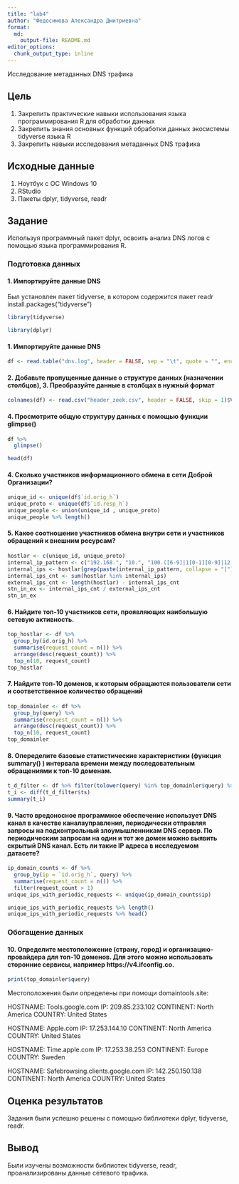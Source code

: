 ```yaml
---
title: "lab4"
author: "Федосимова Александра Дмитриевна"
format:   
  md:
    output-file: README.md
editor_options: 
  chunk_output_type: inline
---
```


Исследование метаданных DNS трафика

## Цель

1. Закрепить практические навыки использования языка программирования R для обработки данных
2. Закрепить знания основных функций обработки данных экосистемы tidyverse языка R
3. Закрепить навыки исследования метаданных DNS трафика

## Исходные данные

1.  Ноутбук с ОС Windows 10
2.  RStudio
3.  Пакеты dplyr, tidyverse, readr

## Задание

Используя программный пакет dplyr, освоить анализ DNS логов с помощью языка программирования R.

### Подготовка данных

#### 1. Импортируйте данные DNS 
Был установлен пакет tidyverse, в котором содержится пакет readr 
install.packages("tidyverse") 

```r
library(tidyverse)
```

```r
library(dplyr)
```

#### 1. Импортируйте данные DNS 
```r
df <- read.table("dns.log", header = FALSE, sep = "\t", quote = "", encoding="UTF-8")
```

#### 2. Добавьте пропущенные данные о структуре данных (назначении столбцов), 3. Преобразуйте данные в столбцах в нужный формат
```r
colnames(df) <- read.csv("header_zeek.csv", header = FALSE, skip = 1)$V1 #новый header с названиями в соответствии с документацией zeek
```

#### 4. Просмотрите общую структуру данных с помощью функции glimpse()
```r
df %>%
  glimpse()
```

```r
head(df)
```


#### 4. Сколько участников информационного обмена в сети Доброй Организации?
```r
unique_id <- unique(df$`id.orig_h`)
unique_proto <- unique(df$`id.resp_h`)
unique_people <- union(unique_id , unique_proto)
unique_people %>% length()
```

#### 5. Какое соотношение участников обмена внутри сети и участников обращений к внешним ресурсам?
```r
hostlar <- c(unique_id, unique_proto)
internal_ip_pattern <- c("192.168.", "10.", "100.([6-9]|1[0-1][0-9]|12[0-7]).", "172.((1[6-9])|(2[0-9])|(3[0-1])).")
internal_ips <- hostlar[grep(paste(internal_ip_pattern, collapse = "|"), hostlar)]
internal_ips_cnt <- sum(hostlar %in% internal_ips)
external_ips_cnt <- length(hostlar) - internal_ips_cnt
stn_in_ex <- internal_ips_cnt / external_ips_cnt
stn_in_ex
```

#### 6. Найдите топ-10 участников сети, проявляющих наибольшую сетевую активность.
```r
top_hostlar <- df %>%
  group_by(id.orig_h) %>%
  summarise(request_count = n()) %>%
  arrange(desc(request_count)) %>%
  top_n(10, request_count)
top_hostlar
```

#### 7. Найдите топ-10 доменов, к которым обращаются пользователи сети и соответственное количество обращений
```r
top_domainler <- df %>%
  group_by(query) %>%
  summarise(request_count = n()) %>%
  arrange(desc(request_count)) %>%
  top_n(10, request_count)
top_domainler
```

#### 8. Опеределите базовые статистические характеристики (функция summary() ) интервала времени между последовательным обращениями к топ-10 доменам.
```r
t_d_filter <- df %>% filter(tolower(query) %in% top_domainler$query) %>% arrange(ts)
t_i <- diff(t_d_filter$ts)
summary(t_i)
```

#### 9. Часто вредоносное программное обеспечение использует DNS канал в качестве каналауправления, периодически отправляя запросы на подконтрольный злоумышленникам DNS сервер. По периодическим запросам на один и тот же домен можно выявить скрытый DNS канал. Есть ли такие IP адреса в исследуемом датасете?
```r
ip_domain_counts <- df %>%
  group_by(ip = `id.orig_h`, query) %>%
  summarise(request_count = n()) %>%
  filter(request_count > 1)
unique_ips_with_periodic_requests <- unique(ip_domain_counts$ip)

unique_ips_with_periodic_requests %>% length()
unique_ips_with_periodic_requests %>% head()
```

### Обогащение данных

#### 10. Определите местоположение (страну, город) и организацию-провайдера для топ-10 доменов. Для этого можно использовать сторонние сервисы, например https://v4.ifconfig.co.
```r
print(top_domainler$query)
```

Местоположения были определены при помощи domaintools.site: 

HOSTNAME: Tools.google.com
IP: 209.85.233.102
CONTINENT: North America
COUNTRY: United States

HOSTNAME: Apple.com
IP: 17.253.144.10
CONTINENT: North America
COUNTRY: United States

HOSTNAME: Time.apple.com
IP: 17.253.38.253
CONTINENT: Europe
COUNTRY: Sweden

HOSTNAME: Safebrowsing.clients.google.com
IP: 142.250.150.138
CONTINENT: North America
COUNTRY: United States

## Оценка результатов

Задания были успешно решены с помощью библиотеки dplyr, tidyverse, readr. 

## Вывод

Были изучены возможности библиотек tidyverse, readr, проанализированы данные сетевого трафика.